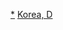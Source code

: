 {{Navbox
| name       = 朝鲜民主主义人民共和国政府部门
| title      = [[朝鲜民主主义人民共和国内阁]]
| listclass  = hlist
| state      = {{{state|}}}

| above      = [[朝鲜总理列表|內閣總理]]、副總理
| image      =

| group1     = [[朝鲜民主主义人民共和国国务委员会|國務委員會]]所屬機關
| list1      =
* [[国家保卫省]]
* [[国防省]]
* [[社会安全省]]

| group2     = 委員會
| list2      =
* {{link-ko|朝鮮民主主義人民共和國教育委員會|조선민주주의인민공화국 교육위원회|教育委員會}}
** {{link-ko|普通教育省|조선민주주의인민공화국 보통교육성}}
** {{link-ko|高等教育省|조선민주주의인민공화국 고등교육성}}
* {{link-ko|朝鮮民主主義人民共和國國家科學技術委員會|조선민주주의인민공화국 국가과학기술위원회|國家科學技術委員會}}
* {{link-ko|國家價格委員會|조선민주주의인민공화국 국가가격위원회}}
* {{link-ko|國家檢閲委員會|조선민주주의인민공화국 국가검열위원회}}
* [[朝鲜民主主义人民共和国国家计划委员会|國家計劃委員會]]
* {{link-ko|國家品質監督委員會|조선민주주의인민공화국 국가품질감독위원회}}
* {{link-ko|首都建設委員會|조선민주주의인민공화국 수도건설위원회}}
* [[祖國和平統一委員會]]
* {{link-ko|朝鮮民主主義人民共和國農業委員會|조선민주주의인민공화국 농업성|农业委员会}}

| group3     = 省
| list3      =
* [[外務省 (朝鮮民主主義人民共和國)|外務省]]
* {{link-ko|電力工業省|조선민주주의인민공화국 전력공업성}}
* {{link-ko|煤炭工業省|조선민주주의인민공화국 석탄공업성}}
* {{link-ko|金屬工業省|조선민주주의인민공화국 금속공업성}}
* {{link-ko|化學工業省|조선민주주의인민공화국 화학공업성}}
* [[朝鲜民主主义人民共和国铁道省|鐵道省]]
* {{link-ko|陸海運省|조선민주주의인민공화국 륙해운성}}
* {{link-ko|开采工業省|조선민주주의인민공화국 채취공업성}}
* {{link-ko|國家資源開發省|조선민주주의인민공화국 국가자원개발성}}
* {{link-ko|原油工業局|조선민주주의인민공화국 원유공업국}}
* {{link-ko|林業省|조선민주주의인민공화국 림업성}}
* {{link-ko|機械工業省|조선민주주의인민공화국 기계공업성}}
* [[船舶工業省]]
* {{link-ko|原子力工業省|조선민주주의인민공화국 원자력공업성}}
* {{link-ko|電子工業省|조선민주주의인민공화국 전자공업성}}
* [[朝鮮民主主義人民共和國遞信省|遞信省]]
* [[建設建材工業省]]
* {{link-ko|國家建設監督省|조선민주주의인민공화국 국가건설감독성}}
* {{link-ko|輕工業省|조선민주주의인민공화국 경공업성}}
* [[地方工業省]]
* [[日用品工業省]]
* {{link-ko|水產省|조선민주주의인민공화국 수산성}}
* {{link-ko|財政省|조선민주주의인민공화국 재정성}}
* {{link-ko|朝鮮民主主義人民共和國勞動省|조선민주주의인민공화국 로동성|勞動省}}
* [[对外经济省]]
* {{link-ko|國土環境保護省|조선민주주의인민공화국 국토환경보호성}}
* {{link-ko|城市管理省|조선민주주의인민공화국 도시경영성}}
* {{link-ko|收购糧政省|조선민주주의인민공화국 수매양정성}}
* {{link-ko|商業省|조선민주주의인민공화국 상업성}}
* {{link-ko|保健省|조선민주주의인민공화국 보건성}}
* [[文化省]]
* {{link-ko|體育省|조선민주주의인민공화국 체육성}}

| group4     = 院
| list4      =
* [[朝鲜民主主义人民共和国科学院|科學院]]

| group5     = 銀行
| list5      =
* [[朝鮮民主主義人民共和國中央銀行|中央銀行]]

| group6     = 局
| list6      =
* [[朝鲜民主主义人民共和国中央统计局|中央統計局]]
* {{link-ko|內閣事務局|내각사무국}}

| below      =
}}<noinclude>
[[Category:朝鲜民主主义人民共和国政府机构|*]]
[[Category:各国中央行政机构导航模板|Korea, D]]
</noinclude>